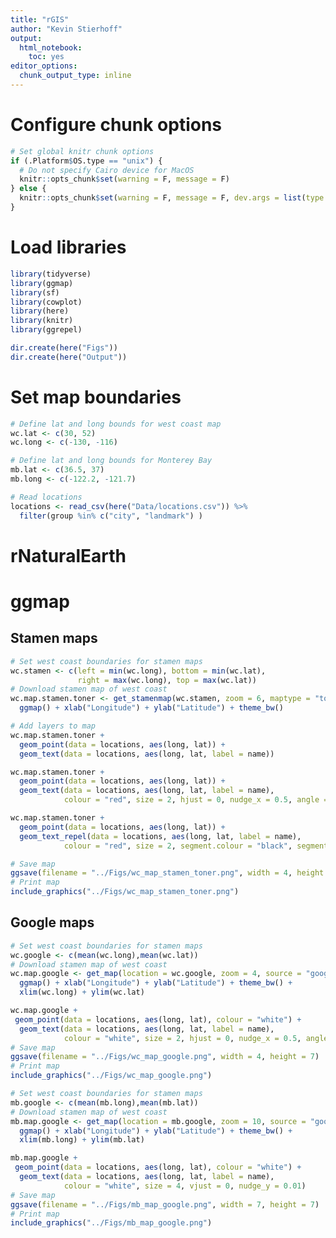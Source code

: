 ```yaml
---
title: "rGIS"
author: "Kevin Stierhoff"
output: 
  html_notebook:
    toc: yes
editor_options: 
  chunk_output_type: inline
---
```


# Configure chunk options

```r
# Set global knitr chunk options
if (.Platform$OS.type == "unix") {
  # Do not specify Cairo device for MacOS
  knitr::opts_chunk$set(warning = F, message = F)
} else {
  knitr::opts_chunk$set(warning = F, message = F, dev.args = list(type = "cairo"))
}
```

# Load libraries

```r
library(tidyverse)
library(ggmap)
library(sf)
library(cowplot)
library(here)
library(knitr)
library(ggrepel)
```

```r
dir.create(here("Figs"))
dir.create(here("Output"))
```


# Set map boundaries
```r
# Define lat and long bounds for west coast map
wc.lat <- c(30, 52)
wc.long <- c(-130, -116)

# Define lat and long bounds for Monterey Bay
mb.lat <- c(36.5, 37)
mb.long <- c(-122.2, -121.7)

# Read locations
locations <- read_csv(here("Data/locations.csv")) %>% 
  filter(group %in% c("city", "landmark") )
```

# rNaturalEarth
[](https://www.jessesadler.com/post/gis-with-r-intro/?utm_content=buffer072ae&utm_medium=social&utm_source=twitter.com&utm_campaign=buffer)

# ggmap
## Stamen maps

```r
# Set west coast boundaries for stamen maps
wc.stamen <- c(left = min(wc.long), bottom = min(wc.lat), 
               right = max(wc.long), top = max(wc.lat))
# Download stamen map of west coast
wc.map.stamen.toner <- get_stamenmap(wc.stamen, zoom = 6, maptype = "toner-lite") %>% 
  ggmap() + xlab("Longitude") + ylab("Latitude") + theme_bw()

# Add layers to map
wc.map.stamen.toner + 
  geom_point(data = locations, aes(long, lat)) +
  geom_text(data = locations, aes(long, lat, label = name))

wc.map.stamen.toner + 
  geom_point(data = locations, aes(long, lat)) +
  geom_text(data = locations, aes(long, lat, label = name), 
            colour = "red", size = 2, hjust = 0, nudge_x = 0.5, angle = 45)

wc.map.stamen.toner + 
  geom_point(data = locations, aes(long, lat)) +
  geom_text_repel(data = locations, aes(long, lat, label = name), 
            colour = "red", size = 2, segment.colour = "black", segment.alpha = 0.5)

# Save map
ggsave(filename = "../Figs/wc_map_stamen_toner.png", width = 4, height = 7)
# Print map
include_graphics("../Figs/wc_map_stamen_toner.png")
```

## Google maps

```r
# Set west coast boundaries for stamen maps
wc.google <- c(mean(wc.long),mean(wc.lat))
# Download stamen map of west coast
wc.map.google <- get_map(location = wc.google, zoom = 4, source = "google", maptype = "satellite") %>% 
  ggmap() + xlab("Longitude") + ylab("Latitude") + theme_bw() +
  xlim(wc.long) + ylim(wc.lat)

wc.map.google +
 geom_point(data = locations, aes(long, lat), colour = "white") +
  geom_text(data = locations, aes(long, lat, label = name), 
            colour = "white", size = 2, hjust = 0, nudge_x = 0.5, angle = 45)
# Save map
ggsave(filename = "../Figs/wc_map_google.png", width = 4, height = 7)
# Print map
include_graphics("../Figs/wc_map_google.png")
```

```r
# Set west coast boundaries for stamen maps
mb.google <- c(mean(mb.long),mean(mb.lat))
# Download stamen map of west coast
mb.map.google <- get_map(location = mb.google, zoom = 10, source = "google", maptype = "satellite") %>% 
  ggmap() + xlab("Longitude") + ylab("Latitude") + theme_bw() +
  xlim(mb.long) + ylim(mb.lat)

mb.map.google +
 geom_point(data = locations, aes(long, lat), colour = "white") +
  geom_text(data = locations, aes(long, lat, label = name), 
            colour = "white", size = 4, vjust = 0, nudge_y = 0.01)
# Save map
ggsave(filename = "../Figs/mb_map_google.png", width = 7, height = 7)
# Print map
include_graphics("../Figs/mb_map_google.png")
```